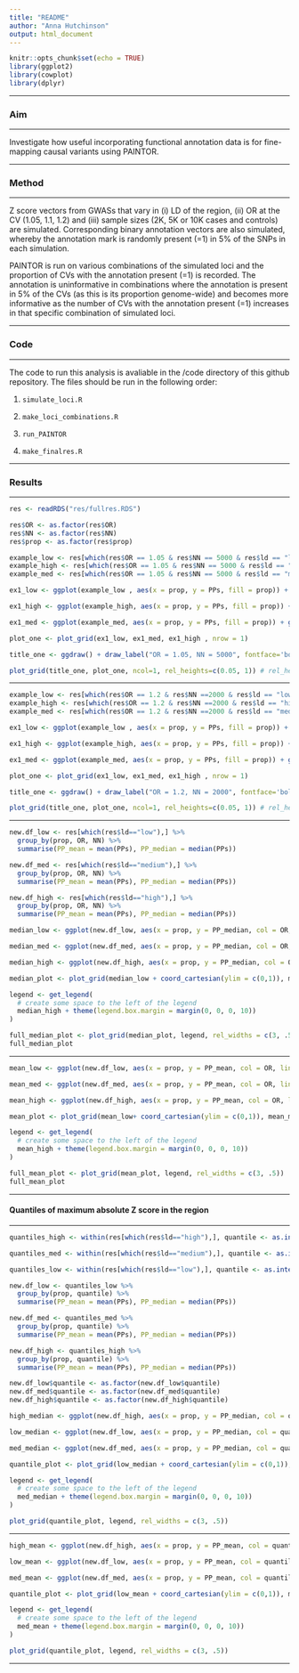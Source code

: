 ```yaml
---
title: "README"
author: "Anna Hutchinson"
output: html_document
---
```


```r
knitr::opts_chunk$set(echo = TRUE)
library(ggplot2)
library(cowplot)
library(dplyr)
```

---

### Aim

---

Investigate how useful incorporating functional annotation data is for fine-mapping causal variants using PAINTOR.

---

### Method

---

Z score vectors from GWASs that vary in (i) LD of the region, (ii) OR at the CV (1.05, 1.1, 1.2) and (iii) sample sizes (2K, 5K or 10K cases and controls) are simulated. Corresponding binary annotation vectors are also simulated, whereby the annotation mark is randomly present (=1) in 5% of the SNPs in each simulation. 

PAINTOR is run on various combinations of the simulated loci and the proportion of CVs with the annotation present (=1) is recorded. The annotation is uninformative in combinations where the annotation is present in 5% of the CVs (as this is its proportion genome-wide) and becomes more informative as the number of CVs with the annotation present (=1) increases in that specific combination of simulated loci.

---

### Code

---

The code to run this analysis is avaliable in the /code directory of this github repository. The files should be run in the following order:

1. `simulate_loci.R`

2. `make_loci_combinations.R`

3. `run_PAINTOR`

4. `make_finalres.R`

---

### Results

---

```r
res <- readRDS("res/fullres.RDS")

res$OR <- as.factor(res$OR)
res$NN <- as.factor(res$NN)
res$prop <- as.factor(res$prop)

example_low <- res[which(res$OR == 1.05 & res$NN == 5000 & res$ld == "low"),]
example_high <- res[which(res$OR == 1.05 & res$NN == 5000 & res$ld == "high"),]
example_med <- res[which(res$OR == 1.05 & res$NN == 5000 & res$ld == "medium"),]

ex1_low <- ggplot(example_low , aes(x = prop, y = PPs, fill = prop)) + geom_boxplot(notch=TRUE) +labs(y = "PP at CV", x = "Proportion of CVs with annot=1") + theme_cowplot(12) +theme(plot.title = element_text(color="black", face="bold", size = 12, hjust=0.5)) + background_grid(major = "xy", minor = "none")+ theme(legend.position = "none") + scale_fill_brewer(palette = 'RdPu') + ggtitle("Low LD") + coord_cartesian(ylim=c(0,0.1))

ex1_high <- ggplot(example_high, aes(x = prop, y = PPs, fill = prop)) + geom_boxplot(notch=TRUE) +labs(y = "PP at CV", x = "Proportion of CVs with annot=1") + theme_cowplot(12) +theme(plot.title = element_text(color="black", face="bold", size = 12, hjust=0.5)) + background_grid(major = "xy", minor = "none")+ theme(legend.position = "none") + scale_fill_brewer(palette = 'RdPu') + ggtitle("High LD") + coord_cartesian(ylim=c(0,0.1))

ex1_med <- ggplot(example_med, aes(x = prop, y = PPs, fill = prop)) + geom_boxplot(notch=TRUE) +labs(y = "PP at CV", x = "Proportion of CVs with annot=1") + theme_cowplot(12) +theme(plot.title = element_text(color="black", face="bold", size = 12, hjust=0.5)) + background_grid(major = "xy", minor = "none")+ theme(legend.position = "none") + scale_fill_brewer(palette = 'RdPu') + ggtitle("Medium LD") + coord_cartesian(ylim=c(0,0.1))

plot_one <- plot_grid(ex1_low, ex1_med, ex1_high , nrow = 1)

title_one <- ggdraw() + draw_label("OR = 1.05, NN = 5000", fontface='bold')

plot_grid(title_one, plot_one, ncol=1, rel_heights=c(0.05, 1)) # rel_heights values control title margins
```

---

```r
example_low <- res[which(res$OR == 1.2 & res$NN ==2000 & res$ld == "low"),]
example_high <- res[which(res$OR == 1.2 & res$NN ==2000 & res$ld == "high"),]
example_med <- res[which(res$OR == 1.2 & res$NN ==2000 & res$ld == "medium"),]

ex1_low <- ggplot(example_low , aes(x = prop, y = PPs, fill = prop)) + geom_boxplot(notch=TRUE) +labs(y = "PP at CV", x = "Proportion of CVs with annot=1") + theme_cowplot(12) +theme(plot.title = element_text(color="black", face="bold", size = 12, hjust=0.5)) + background_grid(major = "xy", minor = "none")+ theme(legend.position = "none") + scale_fill_brewer(palette = 'RdPu') + ggtitle("Low LD") + coord_cartesian(ylim=c(0,1))

ex1_high <- ggplot(example_high, aes(x = prop, y = PPs, fill = prop)) + geom_boxplot(notch=TRUE) +labs(y = "PP at CV", x = "Proportion of CVs with annot=1") + theme_cowplot(12) +theme(plot.title = element_text(color="black", face="bold", size = 12, hjust=0.5)) + background_grid(major = "xy", minor = "none")+ theme(legend.position = "none") + scale_fill_brewer(palette = 'RdPu') + ggtitle("High LD") + coord_cartesian(ylim=c(0,1))

ex1_med <- ggplot(example_med, aes(x = prop, y = PPs, fill = prop)) + geom_boxplot(notch=TRUE) +labs(y = "PP at CV", x = "Proportion of CVs with annot=1") + theme_cowplot(12) +theme(plot.title = element_text(color="black", face="bold", size = 12, hjust=0.5)) + background_grid(major = "xy", minor = "none")+ theme(legend.position = "none") + scale_fill_brewer(palette = 'RdPu') + ggtitle("Medium LD") + coord_cartesian(ylim=c(0,1))

plot_one <- plot_grid(ex1_low, ex1_med, ex1_high , nrow = 1)

title_one <- ggdraw() + draw_label("OR = 1.2, NN = 2000", fontface='bold')

plot_grid(title_one, plot_one, ncol=1, rel_heights=c(0.05, 1)) # rel_heights values control title margins
```

---

```r
new.df_low <- res[which(res$ld=="low"),] %>%
  group_by(prop, OR, NN) %>%
  summarise(PP_mean = mean(PPs), PP_median = median(PPs))

new.df_med <- res[which(res$ld=="medium"),] %>%
  group_by(prop, OR, NN) %>%
  summarise(PP_mean = mean(PPs), PP_median = median(PPs))

new.df_high <- res[which(res$ld=="high"),] %>%
  group_by(prop, OR, NN) %>%
  summarise(PP_mean = mean(PPs), PP_median = median(PPs))

median_low <- ggplot(new.df_low, aes(x = prop, y = PP_median, col = OR, linetype = NN, group = interaction(OR,NN)))+geom_line()+ theme_cowplot(12) +theme(plot.title = element_text(color="black", face="bold", size = 12, hjust=0.5)) + background_grid(major = "xy", minor = "none") + ggtitle("Low LD")+ theme(legend.position = "none")+ ylab("Median PP at CV")

median_med <- ggplot(new.df_med, aes(x = prop, y = PP_median, col = OR, linetype = NN, group = interaction(OR,NN)))+geom_line()+ theme_cowplot(12) +theme(plot.title = element_text(color="black", face="bold", size = 12, hjust=0.5)) + background_grid(major = "xy", minor = "none") + ggtitle("Medium LD")+ theme(legend.position = "none")+ ylab("")

median_high <- ggplot(new.df_high, aes(x = prop, y = PP_median, col = OR, linetype = NN, group = interaction(OR,NN)))+geom_line()+ theme_cowplot(12) +theme(plot.title = element_text(color="black", face="bold", size = 12, hjust=0.5)) + background_grid(major = "xy", minor = "none") + ggtitle("High LD") + ylab("")

median_plot <- plot_grid(median_low + coord_cartesian(ylim = c(0,1)), median_med+ coord_cartesian(ylim = c(0,1)), median_high+ coord_cartesian(ylim = c(0,1))+ theme(legend.position = "none"), nrow =1)

legend <- get_legend(
  # create some space to the left of the legend
  median_high + theme(legend.box.margin = margin(0, 0, 0, 10))
)

full_median_plot <- plot_grid(median_plot, legend, rel_widths = c(3, .5))
full_median_plot
```

---

```r
mean_low <- ggplot(new.df_low, aes(x = prop, y = PP_mean, col = OR, linetype = NN, group = interaction(OR,NN)))+geom_line()+ theme_cowplot(12) +theme(plot.title = element_text(color="black", face="bold", size = 12, hjust=0.5)) + background_grid(major = "xy", minor = "none") + ggtitle("Low LD")+ theme(legend.position = "none")+ ylab("Mean PP at CV")

mean_med <- ggplot(new.df_med, aes(x = prop, y = PP_mean, col = OR, linetype = NN, group = interaction(OR,NN)))+geom_line()+ theme_cowplot(12) +theme(plot.title = element_text(color="black", face="bold", size = 12, hjust=0.5)) + background_grid(major = "xy", minor = "none") + ggtitle("Medium LD")+ theme(legend.position = "none")+ ylab("")

mean_high <- ggplot(new.df_high, aes(x = prop, y = PP_mean, col = OR, linetype = NN, group = interaction(OR,NN)))+geom_line()+ theme_cowplot(12) +theme(plot.title = element_text(color="black", face="bold", size = 12, hjust=0.5)) + background_grid(major = "xy", minor = "none") + ggtitle("High LD") + ylab("")

mean_plot <- plot_grid(mean_low+ coord_cartesian(ylim = c(0,1)), mean_med+ coord_cartesian(ylim = c(0,1)), mean_high+ coord_cartesian(ylim = c(0,1))+ theme(legend.position = "none"), nrow =1)

legend <- get_legend(
  # create some space to the left of the legend
  mean_high + theme(legend.box.margin = margin(0, 0, 0, 10))
)

full_mean_plot <- plot_grid(mean_plot, legend, rel_widths = c(3, .5))
full_mean_plot
```

---

#### Quantiles of maximum absolute Z score in the region

---

```r
quantiles_high <- within(res[which(res$ld=="high"),], quantile <- as.integer(cut(max_Z, quantile(max_Z, probs=0:5/5), include.lowest=TRUE)))

quantiles_med <- within(res[which(res$ld=="medium"),], quantile <- as.integer(cut(max_Z, quantile(max_Z, probs=0:5/5), include.lowest=TRUE)))

quantiles_low <- within(res[which(res$ld=="low"),], quantile <- as.integer(cut(max_Z, quantile(max_Z, probs=0:5/5), include.lowest=TRUE)))

new.df_low <- quantiles_low %>%
  group_by(prop, quantile) %>%
  summarise(PP_mean = mean(PPs), PP_median = median(PPs))

new.df_med <- quantiles_med %>%
  group_by(prop, quantile) %>%
  summarise(PP_mean = mean(PPs), PP_median = median(PPs))

new.df_high <- quantiles_high %>%
  group_by(prop, quantile) %>%
  summarise(PP_mean = mean(PPs), PP_median = median(PPs))

new.df_low$quantile <- as.factor(new.df_low$quantile)
new.df_med$quantile <- as.factor(new.df_med$quantile)
new.df_high$quantile <- as.factor(new.df_high$quantile)

high_median <- ggplot(new.df_high, aes(x = prop, y = PP_median, col = quantile, group = quantile))+geom_line() + theme_cowplot(12) +theme(plot.title = element_text(color="black", face="bold", size = 12, hjust=0.5)) + background_grid(major = "xy", minor = "none") + ggtitle("High LD") + ylab("")+ theme(legend.position = "none")

low_median <- ggplot(new.df_low, aes(x = prop, y = PP_median, col = quantile, group = quantile))+geom_line()+ theme_cowplot(12) +theme(plot.title = element_text(color="black", face="bold", size = 12, hjust=0.5)) + background_grid(major = "xy", minor = "none") + ggtitle("Low LD")+ ylab("Median PP at CV")+ theme(legend.position = "none")

med_median <- ggplot(new.df_med, aes(x = prop, y = PP_median, col = quantile, group = quantile))+geom_line() + theme_cowplot(12) +theme(plot.title = element_text(color="black", face="bold", size = 12, hjust=0.5)) + background_grid(major = "xy", minor = "none") + ggtitle("Medium LD")+ ylab("")

quantile_plot <- plot_grid(low_median + coord_cartesian(ylim = c(0,1)), med_median + theme(legend.position = "none")+ coord_cartesian(ylim = c(0,1)), high_median+ coord_cartesian(ylim = c(0,1)), nrow = 1)

legend <- get_legend(
  # create some space to the left of the legend
  med_median + theme(legend.box.margin = margin(0, 0, 0, 10))
)

plot_grid(quantile_plot, legend, rel_widths = c(3, .5))
```

---

```r
high_mean <- ggplot(new.df_high, aes(x = prop, y = PP_mean, col = quantile, group = quantile))+geom_line() + theme_cowplot(12) +theme(plot.title = element_text(color="black", face="bold", size = 12, hjust=0.5)) + background_grid(major = "xy", minor = "none") + ggtitle("High LD") + ylab("")+ theme(legend.position = "none")

low_mean <- ggplot(new.df_low, aes(x = prop, y = PP_mean, col = quantile, group = quantile))+geom_line()+ theme_cowplot(12) +theme(plot.title = element_text(color="black", face="bold", size = 12, hjust=0.5)) + background_grid(major = "xy", minor = "none") + ggtitle("Low LD")+ ylab("Mean PP at CV")+ theme(legend.position = "none")

med_mean <- ggplot(new.df_med, aes(x = prop, y = PP_mean, col = quantile, group = quantile))+geom_line() + theme_cowplot(12) +theme(plot.title = element_text(color="black", face="bold", size = 12, hjust=0.5)) + background_grid(major = "xy", minor = "none") + ggtitle("Medium LD")+ ylab("")

quantile_plot <- plot_grid(low_mean + coord_cartesian(ylim = c(0,1)), med_mean + theme(legend.position = "none")+ coord_cartesian(ylim = c(0,1)), high_mean+ coord_cartesian(ylim = c(0,1)), nrow = 1)

legend <- get_legend(
  # create some space to the left of the legend
  med_mean + theme(legend.box.margin = margin(0, 0, 0, 10))
)

plot_grid(quantile_plot, legend, rel_widths = c(3, .5))
```

---